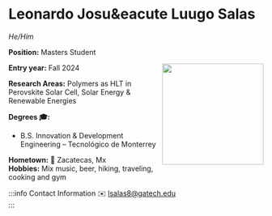 


# Leonardo Josu&eacute Luugo Salas
*He/Him*

**Position:** Masters Student

<img src={profImage} width="200" align="right"/> 

**Entry year:** Fall 2024<br/>

**Research Areas:** Polymers as HLT in Perovskite Solar Cell, Solar Energy & Renewable Energies

**Degrees 🎓:**
- B.S. Innovation & Development Engineering – Tecnológico de Monterrey

**Hometown:** 🏡  Zacatecas, Mx<br/>
**Hobbies:** Mix music, beer, hiking, traveling, cooking and gym

:::info Contact Information
✉️ lsalas8@gatech.edu <br/>
:::